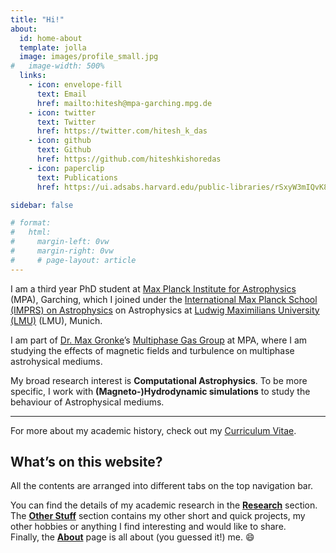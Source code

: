 ```yaml
---
title: "Hi!"
about:
  id: home-about
  template: jolla
  image: images/profile_small.jpg
#   image-width: 500%
  links:
    - icon: envelope-fill
      text: Email
      href: mailto:hitesh@mpa-garching.mpg.de
    - icon: twitter
      text: Twitter
      href: https://twitter.com/hitesh_k_das
    - icon: github
      text: Github
      href: https://github.com/hiteshkishoredas
    - icon: paperclip
      text: Publications
      href: https://ui.adsabs.harvard.edu/public-libraries/rSxyW3mIQvK8ArHKfTxYcQ

sidebar: false

# format: 
#   html:
#     margin-left: 0vw
#     margin-right: 0vw
#     # page-layout: article
---
```


:::{#home-about}
<!-- :::{.column-body-outset-right} -->


I am a third year PhD student at [Max Planck Institute for Astrophysics](https://www.mpa-garching.mpg.de) (MPA), Garching, which I joined under the [International Max Planck School (IMPRS) on Astrophysics](https://www.imprs-astro.mpg.de/) on Astrophysics at [Ludwig Maximilians University (LMU)](https://www.lmu.de/en/) (LMU), Munich.

I am part of [Dr. Max Gronke](http://max.lyman-alpha.com/)'s [Multiphase Gas Group](https://www.mpa-garching.mpg.de/1020167/multiphase-gas) at MPA, where I am studying the effects of magnetic fields and turbulence on multiphase astrohysical mediums.

My broad research interest is **Computational Astrophysics**. To be more specific, I work with **(Magneto-)Hydrodynamic simulations** to study the behaviour of Astrophysical mediums.

___________________________________________________________

For more about my academic history, check out my [Curriculum Vitae](cv/cv.qmd).

:::

## What's on this website?

All the contents are arranged into different tabs on the top navigation bar.

You can find the details of my academic research in the [**Research**](research.qmd) section.    
The [**Other Stuff**](other_stuff.qmd) section contains my other short and quick projects, my other hobbies or anything I find interesting and would like to share.   
<!-- And [**Blogs**](blog_list.qmd) section is (or will be) home to all other thoughts that I just want blurt out. -->
Finally, the [**About**](about.qmd) page is all about (you guessed it!) me. 😄
